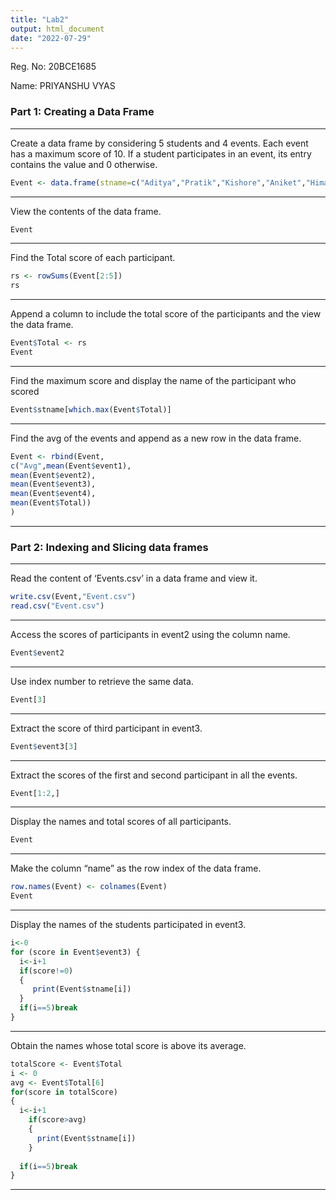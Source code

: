 ```yaml
---
title: "Lab2"
output: html_document
date: "2022-07-29"
---
```


Reg. No: 20BCE1685

Name: PRIYANSHU VYAS


### Part 1: Creating a Data Frame

---

Create a data frame by considering 5 students and 4 events. Each event has a maximum score of 10. If a student participates in an event, its entry contains the value and 0 otherwise.

```r
Event <- data.frame(stname=c("Aditya","Pratik","Kishore","Aniket","Himanshu"),event1=c(0,10,1,3,4),event2=c(0,10,1,3,4),event3=c(0,10,1,3,4),event4=c(0,10,1,3,4))
```

---

View the contents of the data frame.

```r
Event
```

---

Find the Total score of each participant.

```r
rs <- rowSums(Event[2:5])
rs
```

---

Append a column to include the total score of the participants and the view the data frame.

```r
Event$Total <- rs
Event
```

---

Find the maximum score and display the name of the participant who scored 

```r
Event$stname[which.max(Event$Total)]
```

---

Find the avg of the events and append as a new row in the data frame.

```r
Event <- rbind(Event,
c("Avg",mean(Event$event1),
mean(Event$event2),
mean(Event$event3),
mean(Event$event4),
mean(Event$Total))
)
```

---

### Part 2: Indexing and Slicing data frames

---

Read the content of ‘Events.csv’ in a data frame and view it.

```r
write.csv(Event,"Event.csv")
read.csv("Event.csv")
```

---

Access the scores of participants in event2 using the column name.

```r
Event$event2
```

---

Use index number to retrieve the same data.

```r
Event[3]
```

---

Extract the score of third participant in event3.

```r
Event$event3[3]
```

---

Extract the scores of the first and second participant in all the events.

```r
Event[1:2,]
```

---

Display the names and total scores of all participants.

```r
Event
```

---

Make the column “name” as the row index of the data frame.

```r
row.names(Event) <- colnames(Event)
Event
```

---

Display the names of the students participated in event3.

```r
i<-0
for (score in Event$event3) {
  i<-i+1
  if(score!=0)
  {
     print(Event$stname[i]) 
  }
  if(i==5)break
}
```

---

Obtain the names whose total score is above its average.

```r
totalScore <- Event$Total
i <- 0
avg <- Event$Total[6]
for(score in totalScore)
{
  i<-i+1
    if(score>avg)
    {
      print(Event$stname[i])
    }
    
  if(i==5)break
}
```

---